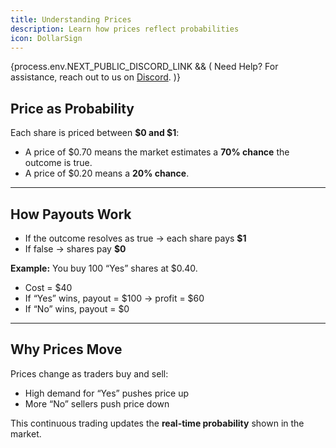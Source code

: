 ```yaml
---
title: Understanding Prices
description: Learn how prices reflect probabilities
icon: DollarSign
---
```


{process.env.NEXT_PUBLIC_DISCORD_LINK && (
<Callout>
  Need Help? For assistance, reach out to us on <a href={process.env.NEXT_PUBLIC_DISCORD_LINK} rel="noopener noreferrer" target="_blank">Discord</a>.
</Callout>
)}

## Price as Probability

Each share is priced between **$0 and $1**:

- A price of $0.70 means the market estimates a **70% chance** the outcome is true.
- A price of $0.20 means a **20% chance**.

---

## How Payouts Work

- If the outcome resolves as true → each share pays **$1**
- If false → shares pay **$0**

**Example:**
You buy 100 “Yes” shares at $0.40.
- Cost = $40
- If “Yes” wins, payout = $100 → profit = $60
- If “No” wins, payout = $0

---

## Why Prices Move

Prices change as traders buy and sell:
- High demand for “Yes” pushes price up
- More “No” sellers push price down

This continuous trading updates the **real-time probability** shown in the market.
